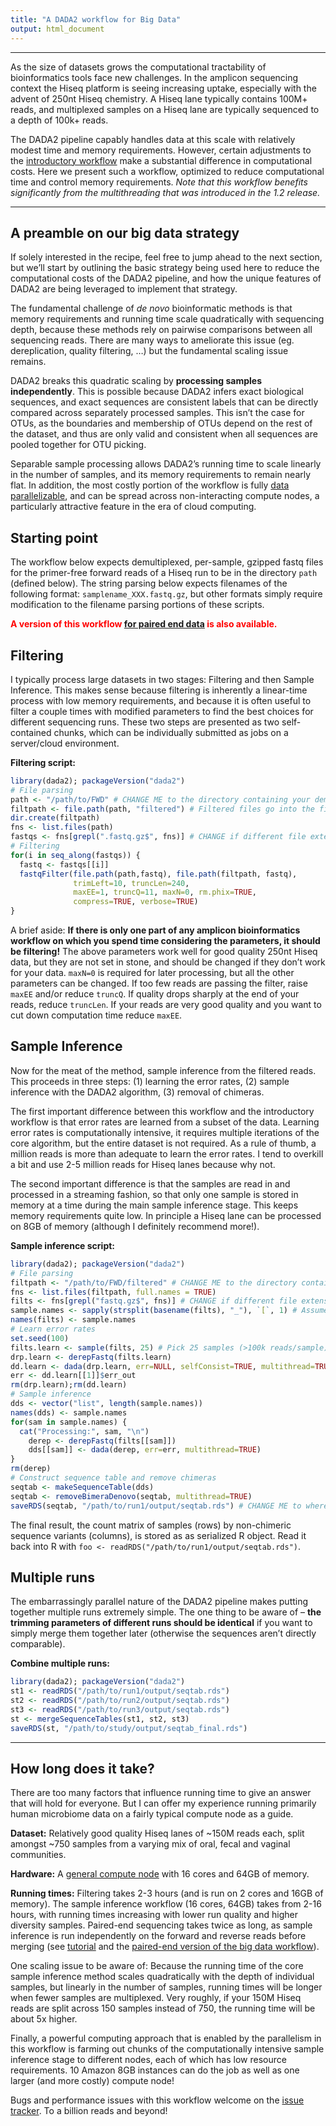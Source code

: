 ```yaml
---
title: "A DADA2 workflow for Big Data"
output: html_document
---
```


--------------------------

As the size of datasets grows the computational tractability of bioinformatics tools face new challenges. In the amplicon sequencing context the Hiseq platform is seeing increasing uptake, especially with the advent of 250nt Hiseq chemistry. A Hiseq lane typically contains 100M+ reads, and multiplexed samples on a Hiseq lane are typically sequenced to a depth of 100k+ reads.

The DADA2 pipeline capably handles data at this scale with relatively modest time and memory requirements. However, certain adjustments to the [introductory workflow](tutorial.html) make a substantial difference in computational costs. Here we present such a workflow, optimized to reduce computational time and control memory requirements. *Note that this workflow benefits significantly from the multithreading that was introduced in the 1.2 release.*

--------------------------

## A preamble on our big data strategy

If solely interested in the recipe, feel free to jump ahead to the next section, but we'll start by outlining the basic strategy being used here to reduce the computational costs of the DADA2 pipeline, and how the unique features of DADA2 are being leveraged to implement that strategy.

The fundamental challenge of *de novo* bioinformatic methods is that memory requirements and running time scale quadratically with sequencing depth, because these methods rely on pairwise comparisons between all sequencing reads. There are many ways to ameliorate this issue (eg. dereplication, quality filtering, ...) but the fundamental scaling issue remains.

DADA2 breaks this quadratic scaling by **processing samples independently**. This is possible because DADA2 infers exact biological sequences, and exact sequences are consistent labels that can be directly compared across separately processed samples. This isn't the case for OTUs, as the boundaries and membership of OTUs depend on the rest of the dataset, and thus are only valid and consistent when all sequences are pooled together for OTU picking.

Separable sample processing allows DADA2's running time to scale linearly in the number of samples, and its memory requirements to remain nearly flat. In addition, the most costly portion of the workflow is fully [data parallelizable](https://en.wikipedia.org/wiki/Data_parallelism), and can be spread across non-interacting compute nodes, a particularly attractive feature in the era of cloud computing.

## Starting point

The workflow below expects demultiplexed, per-sample, gzipped fastq files for the primer-free forward reads of a Hiseq run to be in the directory `path` (defined below). The string parsing below expects filenames of the following format: `samplename_XXX.fastq.gz`, but other formats simply require modification to the filename parsing portions of these scripts.

**<span style="color:red">A version of this workflow [for paired end data](bigdata_paired.html) is also available.**

## Filtering

I typically process large datasets in two stages: Filtering and then Sample Inference. This makes sense because filtering is inherently a linear-time process with low memory requirements, and because it is often useful to filter a couple times with modified parameters to find the best choices for different sequencing runs. These two steps are presented as two self-contained chunks, which can be individually submitted as jobs on a server/cloud environment.

**Filtering script:**
```r
library(dada2); packageVersion("dada2")
# File parsing
path <- "/path/to/FWD" # CHANGE ME to the directory containing your demultiplexed fastq files
filtpath <- file.path(path, "filtered") # Filtered files go into the filtered/ subdirectory
dir.create(filtpath)
fns <- list.files(path)
fastqs <- fns[grepl(".fastq.gz$", fns)] # CHANGE if different file extensions
# Filtering
for(i in seq_along(fastqs)) {
  fastq <- fastqs[[i]]
  fastqFilter(file.path(path,fastq), file.path(filtpath, fastq),
              trimLeft=10, truncLen=240,
              maxEE=1, truncQ=11, maxN=0, rm.phix=TRUE,
              compress=TRUE, verbose=TRUE)
}
```

A brief aside: **If there is only one part of any amplicon bioinformatics workflow on which you spend time considering the parameters, it should be filtering!** The above parameters work well for good quality 250nt Hiseq data, but they are not set in stone, and should be changed if they don't work for your data. `maxN=0` is required for later processing, but all the other parameters can be changed. If too few reads are passing the filter, raise `maxEE` and/or reduce `truncQ`. If quality drops sharply at the end of your reads, reduce `truncLen`. If your reads are very good quality and you want to cut down computation time reduce `maxEE`.

## Sample Inference

Now for the meat of the method, sample inference from the filtered reads. This proceeds in three steps: (1) learning the error rates, (2) sample inference with the DADA2 algorithm, (3) removal of chimeras.

The first important difference between this workflow and the introductory workflow is that error rates are learned from a subset of the data. Learning error rates is computationally intensive, it requires multiple iterations of the core algorithm, but the entire dataset is not required. As a rule of thumb, a million reads is more than adequate to learn the error rates. I tend to overkill a bit and use 2-5 million reads for Hiseq lanes because why not.

The second important difference is that the samples are read in and processed in a streaming fashion, so that only one sample is stored in memory at a time during the main sample inference stage. This keeps memory requirements quite low. In principle a Hiseq lane can be processed on 8GB of memory (although I definitely recommend more!).

**Sample inference script:**
```r
library(dada2); packageVersion("dada2")
# File parsing
filtpath <- "/path/to/FWD/filtered" # CHANGE ME to the directory containing your filtered fastq files
fns <- list.files(filtpath, full.names = TRUE)
filts <- fns[grepl("fastq.gz$", fns)] # CHANGE if different file extensions
sample.names <- sapply(strsplit(basename(filts), "_"), `[`, 1) # Assumes filename = samplename_XXX.fastq.gz
names(filts) <- sample.names
# Learn error rates
set.seed(100)
filts.learn <- sample(filts, 25) # Pick 25 samples (>100k reads/sample) to learn from
drp.learn <- derepFastq(filts.learn)
dd.learn <- dada(drp.learn, err=NULL, selfConsist=TRUE, multithread=TRUE)
err <- dd.learn[[1]]$err_out
rm(drp.learn);rm(dd.learn)
# Sample inference
dds <- vector("list", length(sample.names))
names(dds) <- sample.names
for(sam in sample.names) {
  cat("Processing:", sam, "\n")
	derep <- derepFastq(filts[[sam]])
	dds[[sam]] <- dada(derep, err=err, multithread=TRUE)
}
rm(derep)
# Construct sequence table and remove chimeras
seqtab <- makeSequenceTable(dds)
seqtab <- removeBimeraDenovo(seqtab, multithread=TRUE)
saveRDS(seqtab, "/path/to/run1/output/seqtab.rds") # CHANGE ME to where you want sequence table saved
```

The final result, the count matrix of samples (rows) by non-chimeric sequence variants (columns), is stored as as serialized R object. Read it back into R with `foo <- readRDS("/path/to/run1/output/seqtab.rds")`.

## Multiple runs

The embarrassingly parallel nature of the DADA2 pipeline makes putting together multiple runs extremely simple. The one thing to be aware of -- **the trimming parameters of different runs should be identical** if you want to simply merge them together later (otherwise the sequences aren't directly comparable).

**Combine multiple runs:**
```r
library(dada2); packageVersion("dada2")
st1 <- readRDS("/path/to/run1/output/seqtab.rds")
st2 <- readRDS("/path/to/run2/output/seqtab.rds")
st3 <- readRDS("/path/to/run3/output/seqtab.rds")
st <- mergeSequenceTables(st1, st2, st3)
saveRDS(st, "/path/to/study/output/seqtab_final.rds")
```

--------------------------

## How long does it take?

There are too many factors that influence running time to give an answer that will hold for everyone. But I can offer my experience running primarily human microbiome data on a fairly typical compute node as a guide.

**Dataset:** Relatively good quality Hiseq lanes of ~150M reads each, split amongst ~750 samples from a varying mix of oral, fecal and vaginal communities.

**Hardware:** A [general compute node](http://sherlock.stanford.edu/mediawiki/index.php/Main_Page) with 16 cores and 64GB of memory.

**Running times:** Filtering takes 2-3 hours (and is run on 2 cores and 16GB of memory). The sample inference workflow (16 cores, 64GB) takes from 2-16 hours, with running times increasing with lower run quality and higher diversity samples. Paired-end sequencing takes twice as long, as sample inference is run independently on the forward and reverse reads before merging (see [tutorial](tutorial.html) and the [paired-end version of the big data workflow](bigdata_paired.html)).

One scaling issue to be aware of: Because the running time of the core sample inference method scales quadratically with the depth of individual samples, but linearly in the number of samples, running times will be longer when fewer samples are multiplexed. Very roughly, if your 150M Hiseq reads are split across 150 samples instead of 750, the running time will be about 5x higher.

Finally, a powerful computing approach that is enabled by the parallelism in this workflow is farming out chunks of the computationally intensive sample inference stage to different nodes, each of which has low resource requirements. 10 Amazon 8GB instances can do the job as well as one larger (and more costly) compute node!

Bugs and performance issues with this workflow welcome on the [issue tracker](https://github.com/benjjneb/dada2/issues). To a billion reads and beyond!
